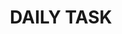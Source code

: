 ---
title: "DAILY TASK"
description: "try to complete the daily task within 6:00 p.m"
icon: "text-size"
---